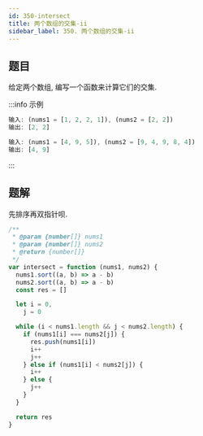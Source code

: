 ```yaml
---
id: 350-intersect
title: 两个数组的交集-ii
sidebar_label: 350. 两个数组的交集-ii
---
```


## 题目

给定两个数组, 编写一个函数来计算它们的交集.

:::info 示例

```ts
输入: (nums1 = [1, 2, 2, 1]), (nums2 = [2, 2])
输出: [2, 2]
```

```ts
输入: (nums1 = [4, 9, 5]), (nums2 = [9, 4, 9, 8, 4])
输出: [4, 9]
```

:::

## 题解

先排序再双指针呗.

```ts
/**
 * @param {number[]} nums1
 * @param {number[]} nums2
 * @return {number[]}
 */
var intersect = function (nums1, nums2) {
  nums1.sort((a, b) => a - b)
  nums2.sort((a, b) => a - b)
  const res = []

  let i = 0,
    j = 0

  while (i < nums1.length && j < nums2.length) {
    if (nums1[i] === nums2[j]) {
      res.push(nums1[i])
      i++
      j++
    } else if (nums1[i] < nums2[j]) {
      i++
    } else {
      j++
    }
  }

  return res
}
```
